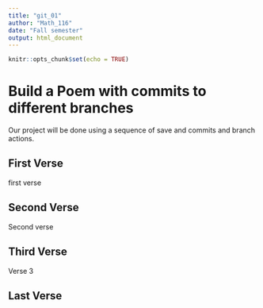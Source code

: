 ```yaml
---
title: "git_01"
author: "Math_116"
date: "Fall semester"
output: html_document
---
```


```r
knitr::opts_chunk$set(echo = TRUE)
```
# Build a Poem with commits to different branches
Our project will be done using a sequence of save and commits and branch actions.
<!-- Do not modify or change any text in "!--" bracketed areas such as this --- these are instructions to
you, if you change any of this the git program will notice it and compromise your git merging strategy !-->

## First Verse 
<!--Put the first five lines of a poem by Lewis Carrol in this section!-->
first verse

## Second Verse
<!--Put the first five lines of a poem by Robert Frost here!-->
Second verse

## Third Verse
<!--Put the first two verses of The Walrus and the Carpenter here!-->
Verse 3

## Last Verse
<!--Put a short poem of your choice 8-20 lines,here!-->
